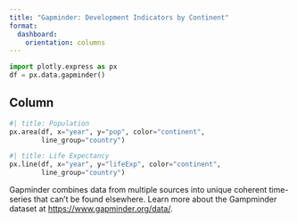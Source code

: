 ```yaml
---
title: "Gapminder: Development Indicators by Continent"
format: 
  dashboard:
    orientation: columns
---
```


```python
import plotly.express as px
df = px.data.gapminder()
```

## Column

```python
#| title: Population
px.area(df, x="year", y="pop", color="continent", 
        line_group="country")
```


```python
#| title: Life Expectancy
px.line(df, x="year", y="lifeExp", color="continent", 
        line_group="country")
```

::: {.card .flow}

Gapminder combines data from multiple sources into
unique coherent time-series that can’t be found
elsewhere. Learn more about the Gampminder dataset at
 <https://www.gapminder.org/data/>.
 
:::